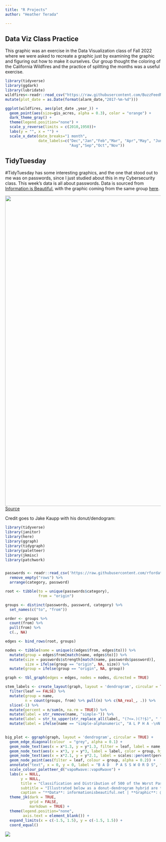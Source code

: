 ```yaml
---
title: "R Projects"
author: "Heather Terada"

---
```

::: {.panel-tabset}
## Data Viz Class Practice

This graphic was an exercise in the Data Visualization class of Fall 2022 where we were asked to recreate a graphic just by examining the graphic and figuring out how to make it ourselves.
Our group thought the coloring of the California Wildfires and the practice of splitting the months was a useful exercise.

```r
library(tidyverse)
library(ggdark)
library(lubridate)
wildfires<-readr::read_csv("https://raw.githubusercontent.com/BuzzFeedNews/2018-07-wildfire-trends/master/data/calfire_frap.csv") %>%
mutate(plot_date = as.Date(format(alarm_date,"2017-%m-%d")))

ggplot(wildfires, aes(plot_date ,year_)) +
  geom_point(aes(size=gis_acres, alpha = 0.3), color = "orange") +
  dark_theme_gray() +
  theme(legend.position="none") +
  scale_y_reverse(limits = c(2010,1950))+
  labs(y = "", x = "") +
  scale_x_date(date_breaks="1 month", 
               date_labels=c("Dec","Jan","Feb","Mar", "Apr","May", "Jun","Jul",
                             "Aug","Sep","Oct","Nov"))
```

## TidyTuesday

#TidyTuesday has some interesting graphics, and the one that stood out to me was on passwords, since I just studied about this in my Cybersecurity class.
This week's data is all about passwords. Data is sourced from <a href="https://docs.google.com/spreadsheets/d/1cz7TDhm0ebVpySqbTvrHrD3WpxeyE4hLZtifWSnoNTQ/edit#gid=21" target="_blank">Information is Beautiful</a>, with the graphic coming from the same group <a href="https://twitter.com/infobeautiful/status/1216765612439019521?s=20" target="_blank">here</a>.

![](passwords.png){width=1000}
[Source](https://xkcd.com/936/)

Credit goes to Jake Kaupp with his donut/dendogram:

```r
library(tidyverse)
library(janitor)
library(here)
library(ggraph)
library(tidygraph)
library(paletteer)
library(jkmisc)
library(patchwork)


passwords <- readr::read_csv('https://raw.githubusercontent.com/rfordatascience/tidytuesday/master/data/2020/2020-01-14/passwords.csv') %>% 
  remove_empty("rows") %>% 
  arrange(category, password)

root <- tibble(to = unique(passwords$category),
               from = "origin")

groups <- distinct(passwords, password, category) %>% 
  set_names(c("to", "from")) 

order <- groups %>% 
  count(from) %>% 
  pull(from) %>% 
  c(., NA)

edges <- bind_rows(root, groups)

nodes <- tibble(name = unique(c(edges$from, edges$to))) %>% 
  mutate(group = edges$from[match(name, edges$to)]) %>% 
  mutate(size = passwords$strength[match(name, passwords$password)],
         size = ifelse(group == "origin", NA, size)) %>% 
  mutate(group = ifelse(group == "origin", NA, group)) 

graph <- tbl_graph(edges = edges, nodes = nodes, directed = TRUE)

stem_labels <- create_layout(graph, layout = 'dendrogram', circular = TRUE) %>% 
  filter(leaf == FALSE) %>% 
  mutate(group = name,
         n = count(groups, from) %>% pull(n) %>% c(NA_real_, .)) %>% 
  slice(-1) %>% 
  mutate(percent = n/sum(n, na.rm = TRUE)) %>% 
  mutate(label = str_remove(name, "simple-")) %>%
  mutate(label = str_to_upper(str_replace_all(label, "(?<=.)(?!$)", " "))) %>% 
  mutate(label = ifelse(name == "simple-alphanumeric", "A L P H A -\nN U M E R I C", label))
  

big_plot <- ggraph(graph, layout = 'dendrogram', circular = TRUE) + 
  geom_edge_diagonal(colour  = "grey", alpha = 0.1) +
  geom_node_text(aes(x = x*1.3, y = y*1.3, filter = leaf, label = name,  colour = group, angle = -((-node_angle(x, y)+90)%%180)+90,  hjust = ifelse(between(node_angle(x,y), 90, 270), 0, 1)), size = 2.2, family = "Lora") +
  geom_node_text(aes(x = x*3, y = y*3, label = label, color = group, hjust = ifelse(between(node_angle(x,y), 90, 270), 1, 0)), size = 5, family = "Oswald", data = stem_labels)  +
  geom_node_text(aes(x = x*2.1, y = y*2.1, label = scales::percent(percent), color = group, hjust = ifelse(between(node_angle(x,y), 90, 270), 1, 0)), size = 5, family = "Oswald", data = stem_labels)  +
  geom_node_point(aes(filter = leaf, colour = group, alpha = 0.2)) +
  annotate("text", x = 0, y = 0, label = "B A D   P A S S W O R D S", family = "Oswald", size = 10, color = "white") +
  scale_colour_paletteer_d("vapoRwave::vapoRwave") +
  labs(x = NULL, 
       y = NULL,
       title = "Classification and Distribution of 500 of the Worst Passwords",
       subtitle = "Illustrated below as a donut-dendrogram hybrid are the 500 passwords, classified.  An unsurpising 37% of bad passwords are proper names, followed by 16% of<br>cool-macho type bad passwords. Time to change your password Maverick.", 
       caption = "**Data**: informationisbeautiful.net | **Graphic**: @jakekaupp") +
  theme_jk(dark = TRUE, 
           grid = FALSE,
           markdown = TRUE) +
  theme(legend.position="none",
        axis.text = element_blank()) +
  expand_limits(x = c(-1.5, 1.5), y = c(-1.5, 1.5)) +
  coord_equal() 

```

![](tw3_plot.png)

:::
